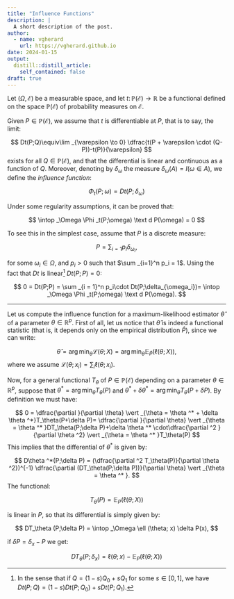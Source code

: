 ```yaml
---
title: "Influence Functions"
description: |
  A short description of the post.
author:
  - name: vgherard
    url: https://vgherard.github.io
date: 2024-01-15
output:
  distill::distill_article:
    self_contained: false
draft: true
---
```


Let $(\Omega,\,\mathcal E)$ be a measurable space, and let $t\colon \mathbb P (\mathcal E)\to\mathbb R$ be a functional defined on the space $\mathbb P (\mathcal E)$ of probability measures on $\mathcal E$.

Given $P\in \mathbb P (\mathcal E)$, we assume that $t$ is differentiable at $P$, that is to say, the limit:

$$
Dt(P;Q)\equiv\lim _{\varepsilon \to 0} \dfrac{t(P + \varepsilon \cdot (Q-P))-t(P)}{\varepsilon}
$$
exists for all $Q\in \mathbb P (\mathcal E)$, and that the differential is linear and continuous as a function of $Q$. Moreover, denoting by $\delta _\omega$ the measure $\delta _\omega(A) = I(\omega\in A)$, we define the *influence function*:

$$
\Phi _t(P;\omega)=Dt(P;\delta_\omega)
$$

Under some regularity assumptions, it can be proved that:

$$
\intop _\Omega \Phi _t(P;\omega) \text d P(\omega) = 0
$$

To see this in the simplest case, assume that $P$ is a discrete measure:

$$
P = \sum _{i = 1} p_i \delta _{\omega _i},
$$

for some $\omega _i \in \Omega$, and $p_i>0$ such that $\sum _{i=1}^n p_i = 1$. Using the fact that $Dt$ is linear^[In the sense that if 
$Q = (1-s)Q_0+sQ_1$ for some $s \in [0,\,1]$, we have $Dt(P;Q)=(1-s)Dt(P;Q_0)+sDt(P;Q_1)$.] $Dt(P;P)=0$:

$$
0 = Dt(P;P) = \sum _{i = 1}^n p_i\cdot Dt(P;\delta_{\omega_i})= \intop _\Omega \Phi _t(P;\omega) \text d P(\omega).
$$

---

Let us compute the influence function for a maximum-likelihood estimator $\hat \theta$ of a parameter $\theta \in \mathbb R ^p$. First of all, let us notice that $\hat \theta$ is indeed a functional statistic (that is, it depends only on the empirical distribution $\hat P$), since we can write:

$$
\hat \theta = \arg \min _\theta \mathcal L (\theta; X) = \arg \min _\theta \mathbb E _{\hat P}(\ell (\theta ;X)),
$$
where we assume $\mathcal L(\theta;x_i) = \sum _i \ell (\theta;x_i)$.

Now, for a general functional $T_\theta$ of $P\in \mathbb P (\mathcal E)$ depending on a parameter $\theta \in \mathbb R ^p$, suppose that $\theta ^* = \arg \min _\theta T_\theta(P)$ and 
$\theta ^* +  \delta \theta ^*= \arg \min _\theta T_\theta(P + \delta P)$. 
By definition we must have:

$$
0 = \dfrac{\partial }{\partial \theta} \vert _{\theta = \theta ^* + \delta \theta ^*}T_\theta(P+\delta P)= \dfrac{\partial }{\partial \theta} \vert _{\theta = \theta ^* }DT_\theta(P;\delta P)+\delta \theta ^* \cdot\dfrac{\partial ^2 }{\partial \theta ^2} \vert _{\theta = \theta ^* }T_\theta(P)
$$
This implies that the differential of $\theta ^*$ is given by:

$$
D\theta ^*(P;\delta P) = (\dfrac{\partial ^2 T_\theta(P)}{\partial \theta ^2})^{-1} \dfrac{\partial (DT_\theta(P;\delta P))}{\partial \theta} \vert _{\theta = \theta ^* }.
$$
The functional:

$$
T_\theta(P)=\mathbb E _{P}(\ell (\theta ;X))
$$

is linear in $P$, so that its differential is simply given by:

$$
DT_\theta (P;\delta P) = \intop _\Omega \ell (\theta; x) \delta P(x),
$$

if $\delta P = \delta _{x} - P$ we get:

$$
DT_\theta (P;\delta _{x} ) = \ell (\theta;x) - \mathbb E_P(\ell(\theta;X))
$$
